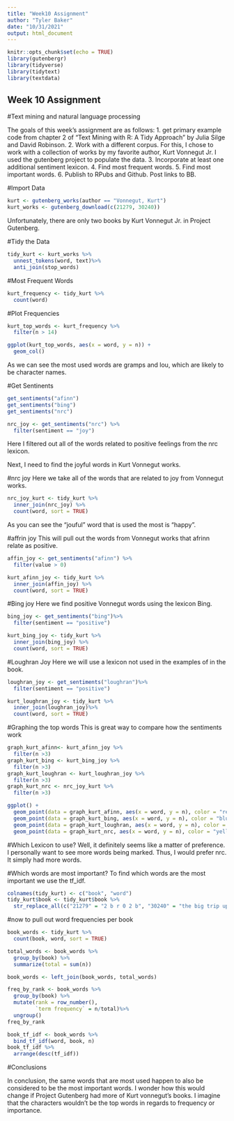 ---
title: "Week10 Assignment"
author: "Tyler Baker"
date: "10/31/2021"
output: html_document
---

```{r setup, include=FALSE}
knitr::opts_chunk$set(echo = TRUE)
library(gutenbergr)
library(tidyverse)
library(tidytext)
library(textdata)
```

## Week 10 Assignment
#Text mining and natural language processing

The goals of this week's assignment are as follows:
1. get primary example code from chapter 2 of "Text Mining with R: A Tidy Approach" by Julia Silge and David Robinson.
2. Work with a different corpus. For this, I chose to work with a collection of works by my favorite author, Kurt Vonnegut Jr. I used the gutenberg project to populate the data.
3. Incorporate at least one additional sentiment lexicon.
4. Find most frequent words.
5. Find most important words.
6. Publish to RPubs and Github.
Post links to BB.

#Import Data
```{r}
kurt <- gutenberg_works(author == "Vonnegut, Kurt")
kurt_works <- gutenberg_download(c(21279, 30240))
```
Unfortunately, there are only two books by Kurt Vonnegut Jr. in Project Gutenberg.

#Tidy the Data
```{r}
tidy_kurt <- kurt_works %>%
  unnest_tokens(word, text)%>%
  anti_join(stop_words)
```

#Most Frequent Words
```{r}
kurt_frequency <- tidy_kurt %>%
  count(word)
```

#Plot Frequencies
```{r}
kurt_top_words <- kurt_frequency %>%
  filter(n > 14)

ggplot(kurt_top_words, aes(x = word, y = n)) + 
  geom_col()
```

As we can see the most used words are gramps and lou, which are likely to be character names.

#Get Sentinents
```{r}
get_sentiments("afinn")
get_sentiments("bing")
get_sentiments("nrc")
```

```{r}
nrc_joy <- get_sentiments("nrc") %>%
  filter(sentiment == "joy")
```
Here I filtered out all of the words related to positive feelings from the nrc lexicon.

Next, I need to find the joyful words in Kurt Vonnegut works.

#nrc joy
Here we take all of the words that are related to joy from Vonnegut works.
```{r}
nrc_joy_kurt <- tidy_kurt %>%
  inner_join(nrc_joy) %>%
  count(word, sort = TRUE)
```
As you can see the "jouful" word that is used the most is "happy".

#affrin joy
This will pull out the words from Vonnegut works that afrinn relate as positive.
```{r}
affin_joy <- get_sentiments("afinn") %>%
  filter(value > 0)

kurt_afinn_joy <- tidy_kurt %>%
  inner_join(affin_joy) %>%
  count(word, sort = TRUE)
```

#Bing joy
Here we find positive Vonnegut words using the lexicon Bing.
```{r}
bing_joy <- get_sentiments("bing")%>%
  filter(sentiment == "positive")

kurt_bing_joy <- tidy_kurt %>%
  inner_join(bing_joy) %>%
  count(word, sort = TRUE)
```
#Loughran Joy
Here we will use a lexicon not used in the examples of in the book.
```{r}

loughran_joy <- get_sentiments("loughran")%>%
  filter(sentiment == "positive")

kurt_loughran_joy <- tidy_kurt %>%
  inner_join(loughran_joy)%>%
  count(word, sort = TRUE)
```


#Graphing the top words
This is great way to compare how the sentiments work 
```{r}
graph_kurt_afinn<- kurt_afinn_joy %>%
  filter(n >3)
graph_kurt_bing <- kurt_bing_joy %>%
  filter(n >3)
graph_kurt_loughran <- kurt_loughran_joy %>%
  filter(n >3)
graph_kurt_nrc <- nrc_joy_kurt %>%
  filter(n >3)
```


```{r}
ggplot() +
  geom_point(data = graph_kurt_afinn, aes(x = word, y = n), color = "red") +
  geom_point(data = graph_kurt_bing, aes(x = word, y = n), color = "blue") +
  geom_point(data = graph_kurt_loughran, aes(x = word, y = n), color = "green") +
  geom_point(data = graph_kurt_nrc, aes(x = word, y = n), color = "yellow")
```

#Which Lexicon to use?
Well, it definitely seems like a matter of preference. I personally want to see more words being marked. Thus, I would prefer nrc. It simply had more words.

#Which words are most important?
To find which words are the most important we use the tf_idf.
```{r}
colnames(tidy_kurt) <- c("book", "word")
tidy_kurt$book <- tidy_kurt$book %>%
  str_replace_all(c("21279" = "2 b r 0 2 b", "30240" = "the big trip up yonder"))
```

#now to pull out word frequencies per book
```{r}
book_words <- tidy_kurt %>%
  count(book, word, sort = TRUE)

total_words <- book_words %>%
  group_by(book) %>%
  summarize(total = sum(n))

book_words <- left_join(book_words, total_words)
```
```{r}
freq_by_rank <- book_words %>%
  group_by(book) %>%
  mutate(rank = row_number(),
         `term frequency` = n/total)%>%
  ungroup()
freq_by_rank
```
```{r}
book_tf_idf <- book_words %>%
  bind_tf_idf(word, book, n)
book_tf_idf %>%
  arrange(desc(tf_idf))
```
#Conclusions

In conclusion, the same words that are most used happen to also be considered to be the most important words. I wonder how this would change if Project Gutenberg had more of Kurt vonnegut's books. I imagine that the characters wouldn't be the top words in regards to frequency or importance. 

